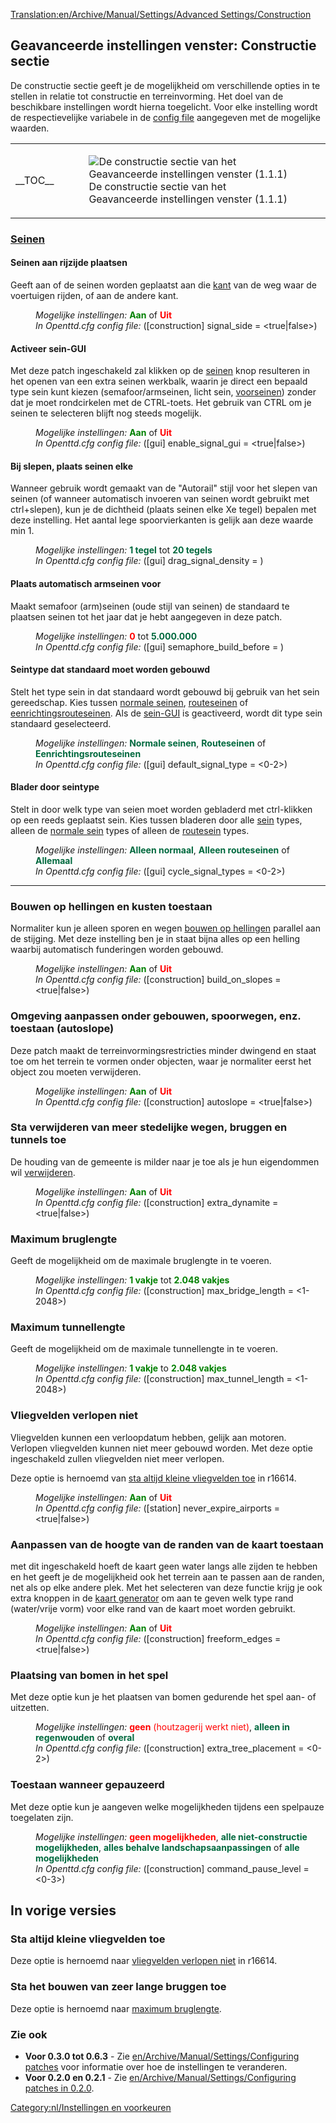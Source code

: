 [[Translation:en/Archive/Manual/Settings/Advanced Settings/Construction]]
{{nl/Geavanceerde instellingen}}

==Geavanceerde instellingen venster: Constructie sectie==
De constructie sectie geeft je de mogelijkheid om verschillende opties in te stellen in relatie tot constructie en terreinvorming. Het doel van de beschikbare instellingen wordt hierna toegelicht. Voor elke instelling wordt de respectievelijke variabele in de [[en/Archive/Manual/Settings/Openttd.cfg|config file]] aangegeven met de mogelijke waarden.
{| align="center"
|- valign="top"
|__TOC__
|[[File:nl/GI constructie.png|frame|left|De constructie sectie van het Geavanceerde instellingen venster (1.1.1)]]
|}

===<u>Seinen</u>===
====Seinen aan rijzijde plaatsen====
{{nl/Kenmerken|0.2|align="right"|text=(0.2.0)}}
Geeft aan of de seinen worden geplaatst aan die [[en/Archive/Manual/Settings/Show signals on the drive side|kant]] van de weg waar de voertuigen rijden, of aan de andere kant.
:''Mogelijke instellingen:'' <span style="color:green">'''Aan'''</span> of <span style="color:red">'''Uit'''</span>
:''In Openttd.cfg config file:'' ([construction] signal_side = <true|false>)
{{en/-}}
====Activeer sein-GUI====
{{nl/Kenmerken|0.6|align="right"|text=(0.6.0)}}
Met deze patch ingeschakeld zal klikken op de [[nl/Manual/Seinen|seinen]] knop resulteren in het openen van een extra seinen werkbalk, waarin je direct een bepaald type sein kunt kiezen (semafoor/armseinen, licht sein, [[nl/Manual/Seinen#voorseinen|voorseinen]]) zonder dat je moet rondcirkelen met de CTRL-toets. Het gebruik van CTRL om je seinen te selecteren blijft nog steeds mogelijk.
:''Mogelijke instellingen:'' <span style="color:green">'''Aan'''</span> of <span style="color:red">'''Uit'''</span>
:''In Openttd.cfg config file:'' ([gui] enable_signal_gui = <true|false>) 
{{en/-}}
====Bij slepen, plaats seinen elke====
{{nl/Kenmerken|Old|align="right"|text=(0.3.4)}}
Wanneer gebruik wordt gemaakt van de "Autorail" stijl voor het slepen van seinen (of wanneer automatisch invoeren van seinen wordt gebruikt met ctrl+slepen), kun je de dichtheid (plaats seinen elke Xe tegel) bepalen met deze instelling. Het aantal lege spoorvierkanten is gelijk aan deze waarde min 1.
:''Mogelijke instellingen:'' <span style="color:#00693E">'''1 tegel'''</span> tot <span style="color:#00693E">'''20 tegels'''</span>
:''In Openttd.cfg config file:'' ([gui] drag_signal_density = <num_val>) 
{{en/-}}
====Plaats automatisch armseinen voor====
{{nl/Kenmerken|0.6|align="right"|text=(0.6.0)}}
Maakt semafoor (arm)seinen (oude stijl van seinen) de standaard te plaatsen seinen tot het jaar dat je hebt aangegeven in deze patch.
:''Mogelijke instellingen:'' <span style="color:red">'''0'''</span> tot <span style="color:#00693E">'''5.000.000'''</span>
:''In Openttd.cfg config file:'' ([gui] semaphore_build_before = <year>) 
{{en/-}}
====Seintype dat standaard moet worden gebouwd====
{{nl/Kenmerken|0.7|align="right"|text=(0.7.0)}}
Stelt het type sein in dat standaard wordt gebouwd bij gebruik van het sein gereedschap. Kies tussen [[nl/Manual/Seinen|normale seinen]], [[nl/Manual/Seinen#Routeseinen|routeseinen]] of [[nl/Manual/Seinen#Eenrichtingsseinen|eenrichtingsrouteseinen]]. Als de [[#Activeer_sein-GUI|sein-GUI]] is geactiveerd, wordt dit type sein standaard geselecteerd.
:''Mogelijke instellingen:'' <span style="color:#00693E">'''Normale seinen'''</span>, <span style="color:#00693E">'''Routeseinen'''</span> of <span style="color:#00693E">'''Eenrichtingsrouteseinen'''</span>
:''In Openttd.cfg config file:'' ([gui] default_signal_type = <0-2>)
{{en/-}}
====Blader door seintype====
{{nl/Kenmerken|0.7|align="right"|text=(0.7.0)}}
Stelt in door welk type van seien moet worden gebladerd met ctrl-klikken op een reeds geplaatst sein. Kies tussen bladeren door alle [[nl/Manual/Seinen|sein]] types, alleen de [[nl/Manual/Seinen|normale sein]] types of alleen de [[nl/Manual/Seinen#Routeseinen|routesein]] types.
:''Mogelijke instellingen:'' <span style="color:#00693E">'''Alleen normaal'''</span>, <span style="color:#00693E">'''Alleen routeseinen'''</span> of <span style="color:#00693E">'''Allemaal'''</span>
:''In Openttd.cfg config file:'' ([gui] cycle_signal_types = <0-2>)
{{en/-}}
----
===Bouwen op hellingen en kusten toestaan===
{{nl/Kenmerken|Old|align="right"|text=(0.2.0)}}
Normaliter kun je alleen sporen en wegen [[nl/Archive/Manual/Settings/Bouwen op hellingen|bouwen op hellingen]] parallel aan de stijging. Met deze instelling ben je in staat bijna alles op een helling waarbij automatisch funderingen worden gebouwd.
:''Mogelijke instellingen:'' <span style="color:green">'''Aan'''</span> of <span style="color:red">'''Uit'''</span>
:''In Openttd.cfg config file:'' ([construction] build_on_slopes = <true|false>)
{{en/-}}
===Omgeving aanpassen onder gebouwen, spoorwegen, enz. toestaan (autoslope)===
{{nl/Kenmerken|0.6|align="right"|text=(0.6.0)}}
Deze patch maakt de terreinvormingsrestricties minder dwingend en staat toe om het terrein te vormen onder objecten, waar je normaliter eerst het object zou moeten verwijderen.
:''Mogelijke instellingen:'' <span style="color:green">'''Aan'''</span> of <span style="color:red">'''Uit'''</span>
:''In Openttd.cfg config file:'' ([construction] autoslope = <true|false>)
{{en/-}}
===Sta verwijderen van meer stedelijke wegen, bruggen en tunnels toe===
{{nl/Kenmerken|Old|align="right"|text=(0.3.3)}}
De houding van de gemeente is milder naar je toe als je hun eigendommen wil [[en/Archive/Manual/Settings/Extra dynamite|verwijderen]].
:''Mogelijke instellingen:'' <span style="color:green">'''Aan'''</span> of <span style="color:red">'''Uit'''</span>
:''In Openttd.cfg config file:'' ([construction] extra_dynamite = <true|false>) 
{{en/-}}
===Maximum bruglengte===
{{nl/Kenmerken|1.1|align="right"|text=(1.2.1)}}
Geeft de mogelijkheid om de maximale bruglengte in te voeren.
:''Mogelijke instellingen:'' <span style="color:green">'''1 vakje'''</span> tot <span style="color:green">'''2.048 vakjes'''</span>
:''In Openttd.cfg config file:'' ([construction] max_bridge_length = <1-2048>)
{{en/-}}
===Maximum tunnellengte===
{{nl/Kenmerken|1.1|align="right"|text=(1.1.1)}}
Geeft de mogelijkheid om de maximale tunnellengte in te voeren.
:''Mogelijke instellingen:'' <span style="color:green">'''1 vakje'''</span> to <span style="color:green">'''2.048 vakjes'''</span>
:''In Openttd.cfg config file:'' ([construction] max_tunnel_length = <1-2048>)
{{en/-}}
===Vliegvelden verlopen niet===
{{nl/Kenmerken|1.0|align="right"|text=(1.0.0)}}
Vliegvelden kunnen een verloopdatum hebben, gelijk aan motoren. Verlopen vliegvelden kunnen niet meer gebouwd worden. Met deze optie ingeschakeld zullen vliegvelden niet meer verlopen.

Deze optie is hernoemd van [[#Sta_altijd_kleine_vliegvelden_toe|sta altijd kleine vliegvelden toe]] in r16614.
:''Mogelijke instellingen:'' <span style="color:green">'''Aan'''</span> of <span style="color:red">'''Uit'''</span>
:''In Openttd.cfg config file:'' ([station] never_expire_airports = <true|false>)
{{en/-}}
===Aanpassen van de hoogte van de randen van de kaart toestaan===
{{nl/Kenmerken|0.7|align="right"|text=(0.7.0)}}
met dit ingeschakeld hoeft de kaart geen water langs alle zijden te hebben en het geeft je de mogelijkheid ook het terrein aan te passen aan de randen, net als op elke andere plek. Met het selecteren van deze functie krijg je ook extra knoppen in de [[en/Archive/Manual/Terra Genesis Perlin|kaart generator]] om aan te geven welk type rand (water/vrije vorm) voor elke rand van de kaart moet worden gebruikt.
:''Mogelijke instellingen:'' <span style="color:green">'''Aan'''</span> of <span style="color:red">'''Uit'''</span>
:''In Openttd.cfg config file:'' ([construction] freeform_edges = <true|false>)
{{en/-}}
===Plaatsing van bomen in het spel===
{{nl/Kenmerken|1.0|align="right"|text=(1.0.0)}}
Met deze optie kun je het plaatsen van bomen gedurende het spel aan- of uitzetten.
:''Mogelijke instellingen:'' <span style="color:red">'''geen''' (houtzagerij werkt niet)</span>, <span style="color:#00693E">'''alleen in regenwouden'''</span> of <span style="color:#00693E">'''overal'''</span>
:''In Openttd.cfg config file:'' ([construction] extra_tree_placement = <0-2>)
{{en/-}}
===Toestaan wanneer gepauzeerd===
{{nl/Kenmerken|1.1|align="right"|text=(1.1.1)}}
Met deze optie kun je aangeven welke mogelijkheden tijdens een spelpauze toegelaten zijn.
:''Mogelijke instellingen:'' <span style="color:red">'''geen mogelijkheden'''</span>, <span style="color:#00693E">'''alle niet-constructie mogelijkheden'''</span>, <span style="color:#00693E">'''alles behalve landschapsaanpassingen'''</span> of <span style="color:#00693E">'''alle mogelijkheden'''</span>
:''In Openttd.cfg config file:'' ([construction] command_pause_level = <0-3>)
{{en/-}}

==In vorige versies==
===Sta altijd kleine vliegvelden toe===
{{nl/Kenmerken periode|0.2|0.7|align="right"|text=(0.3.2 t/m 0.7.5)}}
Deze optie is hernoemd naar [[#Vliegvelden_verlopen_niet|vliegvelden verlopen niet]] in r16614.
{{en/-}}

===Sta het bouwen van zeer lange bruggen toe===
{{nl/Kenmerken periode|0.2|1.0|align="right"|text=(0.2.0 t/m 1.0.0)}}
Deze optie is hernoemd naar [[#Maximum_bruglengte|maximum bruglengte]].
{{en/-}}

===Zie ook===
*'''Voor 0.3.0 tot 0.6.3''' - Zie [[en/Archive/Manual/Settings/Configuring patches]] voor informatie over hoe de instellingen te veranderen.
*'''Voor 0.2.0 en 0.2.1''' - Zie [[en/Archive/Manual/Settings/Configuring patches in 0.2.0]].
[[Category:nl/Instellingen en voorkeuren]]
